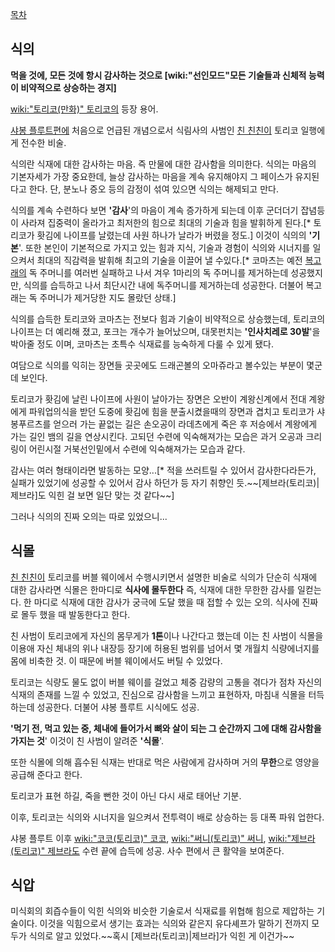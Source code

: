 [[목차]]

== 식의 ==

'''먹을 것에, 모든 것에 항시 감사하는 것으로 [wiki:"선인모드"모든 기술들과 신체적 능력이 비약적으로 상승하는 경지]'''

[[wiki:"토리코(만화)" 토리코]]의 등장 용어.

[[샤봉 플루트]]편에 처음으로 언급된 개념으로서 식림사의 사범인 [[친 친친]]이 토리코 일행에게 전수한 비술.

식의란 식재에 대한 감사하는 마음. 즉 만물에 대한 감사함을 의미한다. 식의는 마음의 기본자세가 가장 중요한데, 늘상 감사하는 마음을 계속 유지해야지 그 페이스가 유지된다고 한다. 단, 분노나 증오 등의 감정이 섞여 있으면 식의는 해제되고 만다.

식의를 계속 수련하다 보면 ''''감사''''의 마음이 계속 증가하게 되는데 이후 군더더기 잡념등이 사라져 집중력이 올라가고 최저한의 힘으로 최대의 기술과 힘을 발휘하게 된다.[* 토리코가 홧김에 나이프를 날렸는데 사원 하나가 날라가 버렸을 정도.] 이것이 식의의 ''''기본''''. 또한 본인이 기본적으로 가지고 있는 힘과 지식, 기술과 경험이 식의와 시너지를 일으켜서 최대의 직감력을 발휘해 최고의 기술을 이끌어 낼 수있다.[* 코마츠는 예전 [[복고래]]의 독 주머니를 여러번 실패하고 나서 겨우 1마리의 독 주머니를 제거하는데 성공했지만, 식의를 습득하고 나서 최단시간 내에 독주머니를 제거하는데 성공한다. 더불어 복고래는 독 주머니가 제거당한 지도 몰랐던 상태.]

식의를 습득한 토리코와 코마츠는 전보다 힘과 기술이 비약적으로 상승했는데, 토리코의 나이프는 더 예리해 졌고, 포크는 개수가 늘어났으며, 대못펀치는 ''''인사치레로 30발''''을 박아줄 정도 이며, 코마츠는 초특수 식재료를 능숙하게 다룰 수 있게 됐다.

여담으로 식의를 익히는 장면들 곳곳에도 드래곤볼의 오마쥬라고 볼수있는 부분이 몇군데 보인다.

토리코가 홧김에 날린 나이프에 사원이 날아가는 장면은 오반이 계왕신계에서 전대 계왕에게 파워업의식을 받던 도중에 홧김에 힘을 분출시켰을때의 장면과 겹치고 토리코가 샤봉푸르츠를 얻으러 가는 끝없는 길은 손오공이 라데츠에게 죽은 후 저승에서 계왕에게 가는 길인 뱀의 길을 연상시킨다. 고되던 수련에 익숙해져가는 모습은 과거 오공과 크리링이 어린시절 거북선인밑에서 수련에 익숙해져가는 모습과 같다.

감사는 여러 형태이라면 발동하는 모양...[* 적을 쓰러트릴 수 있어서 감사한다라든가, 실패가 있었기에 성공할 수 있어서 감사 하던가 등 자기 취향인 듯.~~[제브라(토리코)|제브라]도 익힌 걸 보면 일단 맞는 것 같다~~]

그러나 식의의 진짜 오의는 따로 있었으니... 

== 식몰 ==
[[친 친친]]이 토리코를 버블 웨이에서 수행시키면서 설명한 비술로 식의가 단순히 식재에 대한 감사라면 식몰은 한마디로 '''식사에 몰두한다''' 즉, 식재에 대한 무한한 감사를 일컫는다. 한 마디로 식재에 대한 감사가 궁극에 도달 했을 때 접할 수 있는 오의. 식사에 진짜로 몰두 했을 때 발동한다고 한다.

친 사범이 토리코에게 자신의 몸무게가 '''1톤'''이나 나간다고 했는데 이는 친 사범이 식몰을 이용애 자신 체내의 위나 내장등 장기에 허용된 범위를 넘어서 몇 개월치 식량에너지를 몸에 비축한 것. 이 때문에 버블 웨이에서도 버틸 수 있었다.

토리코는 식량도 물도 없이 버블 웨이를 걸었고 체중 감량의 고통을 겪다가 점차 자신의 식재의 존재를 느낄 수 있었고, 진심으로 감사함을 느끼고 표현하자, 마침내 식몰을 터득하는데 성공한다. 더불어 샤봉 플루트 시식에도 성공.

''''먹기 전, 먹고 있는 중, 체내에 들어가서 뼈와 살이 되는 그 순간까지 그에 대해 감사함을 가지는 것'''' 이것이 친 사범이 알려준 ''''식몰''''.

또한 식몰에 의해 흡수된 식재는 반대로 먹은 사람에게 감사하며 거의 '''무한'''으로 영양을 공급해 준다고 한다.

토리코가 표현 하길, 죽을 뻔한 것이 아닌 다시 새로 태어난 기분.

이후, 토리코는 식의와 시너지을 일으켜서 전투력이 배로 상승하는 등 대폭 파워 업한다.

샤봉 플루트 이후 [[wiki:"코코(토리코)" 코코]], [[wiki:"써니(토리코)" 써니]], [[wiki:"제브라(토리코)" 제브라]]도 수련 끝에 습득에 성공. 사수 편에서 큰 활약을 보여준다.

== 식압 ==
미식회의 회즙수들이 익힌 식의와 비슷한 기술로서 식재료를 위협해 힘으로 제압하는 기술이다. 이것을 익힘으로서 생기는 효과는 식의와 같은지 유다셰프가 말하기 전까지 모두가 식의로 알고 있었다.~~혹시 [제브라(토리코)|제브라]가 익힌 게 이건가~~
